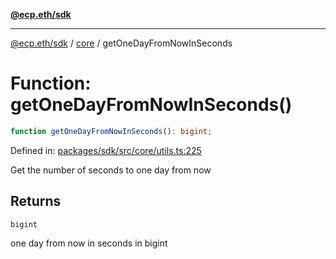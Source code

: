 [**@ecp.eth/sdk**](../../index.mdx)

***

[@ecp.eth/sdk](/sdk-reference/index.mdx) / [core](/sdk-reference/core/index.mdx) / getOneDayFromNowInSeconds

# Function: getOneDayFromNowInSeconds()

```ts
function getOneDayFromNowInSeconds(): bigint;
```

Defined in: [packages/sdk/src/core/utils.ts:225](https://github.com/ecp-eth/comments-monorepo/blob/main/packages/sdk/src/core/utils.ts#L225)

Get the number of seconds to one day from now

## Returns

`bigint`

one day from now in seconds in bigint
